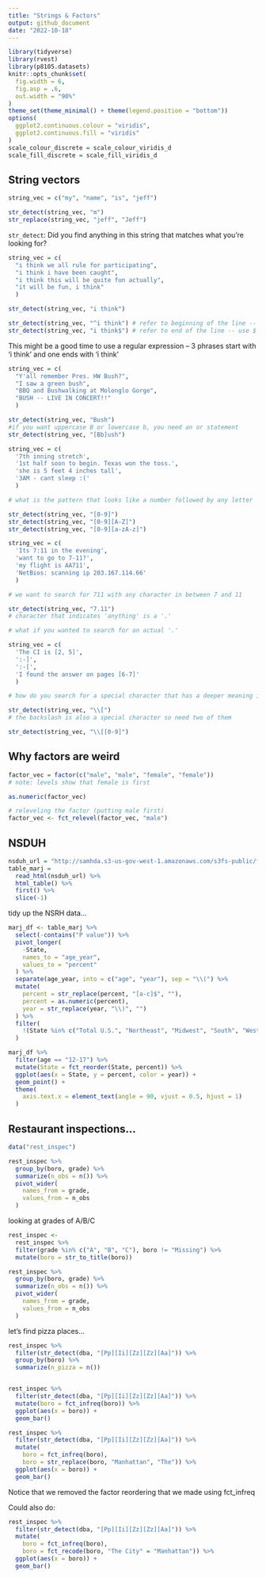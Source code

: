 ```yaml
---
title: "Strings & Factors"
output: github_document
date: "2022-10-18"
---
```


```r
library(tidyverse)
library(rvest)
library(p8105.datasets)
knitr::opts_chunk$set(
  fig.width = 6,
  fig.asp = .6,
  out.width = "90%"
)
theme_set(theme_minimal() + theme(legend.position = "bottom"))
options(
  ggplot2.continuous.colour = "viridis",
  ggplot2.continuous.fill = "viridis"
)
scale_colour_discrete = scale_colour_viridis_d
scale_fill_discrete = scale_fill_viridis_d
```


## String vectors


```r
string_vec = c("my", "name", "is", "jeff")

str_detect(string_vec, "m")
str_replace(string_vec, "jeff", "Jeff")
```
`str_detect`: Did you find anything in this string that matches what you're looking for?


```r
string_vec = c(
  "i think we all rule for participating",
  "i think i have been caught",
  "i think this will be quite fun actually",
  "it will be fun, i think"
  )

str_detect(string_vec, "i think")

str_detect(string_vec, "^i think") # refer to beginning of the line -- use ^
str_detect(string_vec, "i think$") # refer to end of the line -- use $
```
This might be a good time to use a regular expression -- 3 phrases start with 'i think' and one ends with 'i think'


```r
string_vec = c(
  "Y'all remember Pres. HW Bush?",
  "I saw a green bush",
  "BBQ and Bushwalking at Molonglo Gorge",
  "BUSH -- LIVE IN CONCERT!!"
  )

str_detect(string_vec, "Bush")
#if you want uppercase B or lowercase b, you need an or statement
str_detect(string_vec, "[Bb]ush")
```


```r
string_vec = c(
  '7th inning stretch',
  '1st half soon to begin. Texas won the toss.',
  'she is 5 feet 4 inches tall',
  '3AM - cant sleep :('
  )

# what is the pattern that looks like a number followed by any letter

str_detect(string_vec, "[0-9]")
str_detect(string_vec, "[0-9][A-Z]")
str_detect(string_vec, "[0-9][a-zA-z]")

```


```r
string_vec = c(
  'Its 7:11 in the evening',
  'want to go to 7-11?',
  'my flight is AA711',
  'NetBios: scanning ip 203.167.114.66'
  )

# we want to search for 711 with any character in between 7 and 11

str_detect(string_vec, "7.11")
# character that indicates 'anything' is a '.'

# what if you wanted to search for an actual '.'

```


```r
string_vec = c(
  'The CI is [2, 5]',
  ':-]',
  ':-[',
  'I found the answer on pages [6-7]'
  )

# how do you search for a special character that has a deeper meaning in regex

str_detect(string_vec, "\\[")
# the backslash is also a special character so need two of them

str_detect(string_vec, "\\[[0-9]")
```


## Why factors are weird

```r
factor_vec = factor(c("male", "male", "female", "female"))
# note: levels show that female is first

as.numeric(factor_vec)

# releveling the factor (putting male first)
factor_vec <- fct_relevel(factor_vec, "male")

```


## NSDUH

```r
nsduh_url = "http://samhda.s3-us-gov-west-1.amazonaws.com/s3fs-public/field-uploads/2k15StateFiles/NSDUHsaeShortTermCHG2015.htm"
table_marj = 
  read_html(nsduh_url) %>% 
  html_table() %>% 
  first() %>% 
  slice(-1)
```

tidy up the NSRH data...

```r
marj_df <- table_marj %>% 
  select(-contains("P value")) %>% 
  pivot_longer(
    -State,
    names_to = "age_year",
    values_to = "percent"
  ) %>% 
  separate(age_year, into = c("age", "year"), sep = "\\(") %>% 
  mutate(
    percent = str_replace(percent, "[a-c]$", ""),
    percent = as.numeric(percent),
    year = str_replace(year, "\\)", "")
  ) %>% 
  filter(
    !(State %in% c("Total U.S.", "Northeast", "Midwest", "South", "West", "District of Columbia"))
  )
```


```r
marj_df %>% 
  filter(age == "12-17") %>% 
  mutate(State = fct_reorder(State, percent)) %>% 
  ggplot(aes(x = State, y = percent, color = year)) +
  geom_point() +
  theme(
    axis.text.x = element_text(angle = 90, vjust = 0.5, hjust = 1)
  )
```


## Restaurant inspections...

```r
data("rest_inspec")
```


```r
rest_inspec %>% 
  group_by(boro, grade) %>% 
  summarize(n_obs = n()) %>% 
  pivot_wider(
    names_from = grade,
    values_from = n_obs
  )
```


looking at grades of A/B/C

```r
rest_inspec <-
  rest_inspec %>% 
  filter(grade %in% c("A", "B", "C"), boro != "Missing") %>% 
  mutate(boro = str_to_title(boro))

rest_inspec %>% 
  group_by(boro, grade) %>% 
  summarize(n_obs = n()) %>% 
  pivot_wider(
    names_from = grade,
    values_from = n_obs
  )
```

let's find pizza places...

```r
rest_inspec %>% 
  filter(str_detect(dba, "[Pp][Ii][Zz][Zz][Aa]")) %>% 
  group_by(boro) %>% 
  summarize(n_pizza = n())


rest_inspec %>% 
  filter(str_detect(dba, "[Pp][Ii][Zz][Zz][Aa]")) %>% 
  mutate(boro = fct_infreq(boro)) %>% 
  ggplot(aes(x = boro)) +
  geom_bar()
```


```r
rest_inspec %>% 
  filter(str_detect(dba, "[Pp][Ii][Zz][Zz][Aa]")) %>% 
  mutate(
    boro = fct_infreq(boro),
    boro = str_replace(boro, "Manhattan", "The")) %>% 
  ggplot(aes(x = boro)) +
  geom_bar()
```
Notice that we removed the factor reordering that we made using fct_infreq



Could also do:

```r
rest_inspec %>% 
  filter(str_detect(dba, "[Pp][Ii][Zz][Zz][Aa]")) %>% 
  mutate(
    boro = fct_infreq(boro),
    boro = fct_recode(boro, "The City" = "Manhattan")) %>% 
  ggplot(aes(x = boro)) +
  geom_bar()
```

